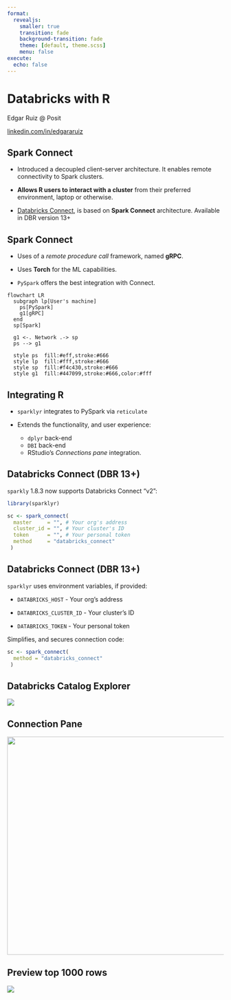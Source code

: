 ```yaml
---
format: 
  revealjs:
    smaller: true
    transition: fade
    background-transition: fade
    theme: [default, theme.scss]
    menu: false
execute: 
  echo: false
---
```


# Databricks with R {background-image="assets/title-slide-white.png"}

Edgar Ruiz \@ Posit

[linkedin.com/in/edgararuiz](https://www.linkedin.com/in/edgararuiz/)

## Spark Connect {background-image="assets/slide-frame.png"}

-   Introduced a decoupled client-server architecture. It enables remote connectivity to Spark clusters.

-   **Allows R users to interact with a cluster** from their preferred environment, laptop or otherwise.

-   [Databricks Connect](https://docs.databricks.com/dev-tools/databricks-connect.html), 
    is based on **Spark Connect** architecture. Available in DBR version 13+


## Spark Connect {background-image="assets/slide-frame.png"}

-   Uses of a *remote procedure call* framework, named **gRPC**.

-   Uses **Torch** for the ML capabilities.

-   `PySpark` offers the best integration with Connect.

```mermaid
flowchart LR
  subgraph lp[User's machine]
    ps[PySpark]
    g1[gRPC]
  end
  sp[Spark]
  
  g1 <-. Network .-> sp
  ps --> g1
  
  style ps  fill:#eff,stroke:#666
  style lp  fill:#fff,stroke:#666
  style sp  fill:#f4c430,stroke:#666
  style g1  fill:#447099,stroke:#666,color:#fff
```

## Integrating R {background-image="assets/slide-frame.png"}

-   `sparklyr` integrates to PySpark via `reticulate` 

-   Extends the functionality, and user experience: 
    - `dplyr` back-end
    - `DBI` back-end 
    - RStudio's *Connections pane* integration.

## Databricks Connect (DBR 13+) {background-image="assets/slide-frame.png"}

`sparkly` 1.8.3 now supports Databricks Connect "v2":

``` r
library(sparklyr)

sc <- spark_connect(
  master     = "", # Your org's address
  cluster_id = "", # Your cluster's ID
  token      = "", # Your personal token
  method     = "databricks_connect"
 )
```

## Databricks Connect (DBR 13+) {background-image="assets/slide-frame.png"}

`sparklyr` uses environment variables, if provided:

  -   `DATABRICKS_HOST` - Your org's address
  
  -   `DATABRICKS_CLUSTER_ID` - Your cluster's ID
  
  -   `DATABRICKS_TOKEN` - Your personal token

Simplifies, and secures connection code:

``` r
sc <- spark_connect(
  method = "databricks_connect"
 )
```

## Databricks Catalog Explorer {background-image="assets/slide-frame.png"}

![](assets/catalog-explorer.png)

## Connection Pane {background-image="assets/slide-frame.png"}

![](assets/rstudio-connection.png){width="507"}

## Preview top 1000 rows {background-image="assets/slide-frame.png"}

![](assets/preview.png)

